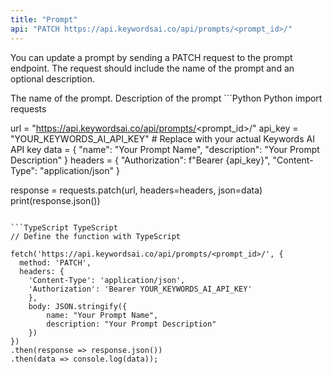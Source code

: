 ```yaml
---
title: "Prompt"
api: "PATCH https://api.keywordsai.co/api/prompts/<prompt_id>/"
---
```


You can update a prompt by sending a PATCH request to the prompt endpoint. The request should include the name of the prompt and an optional description.

<ParamField path="name" type="string">
    The name of the prompt.
</ParamField>

<ParamField path="description" type="string">
    Description of the prompt
</ParamField>

<RequestExample>
```Python Python
import requests

url = "https://api.keywordsai.co/api/prompts/<prompt_id>/"
api_key = "YOUR_KEYWORDS_AI_API_KEY" # Replace with your actual Keywords AI API key
data = {
    "name": "Your Prompt Name",
    "description": "Your Prompt Description"
}
headers = {
    "Authorization": f"Bearer {api_key}",
    "Content-Type": "application/json"
}

response = requests.patch(url, headers=headers, json=data)
print(response.json())
```

```TypeScript TypeScript
// Define the function with TypeScript

fetch('https://api.keywordsai.co/api/prompts/<prompt_id>/', {
  method: 'PATCH',
  headers: {
    'Content-Type': 'application/json',
    'Authorization': 'Bearer YOUR_KEYWORDS_AI_API_KEY'
    },
    body: JSON.stringify({
        name: "Your Prompt Name",
        description: "Your Prompt Description"
    })
})
.then(response => response.json())
.then(data => console.log(data));
```
</RequestExample>